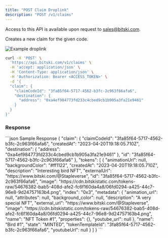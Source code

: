 ```yaml
---
title: "POST Claim Droplink"
description: "POST /v1/claims"
---
```


<Note>Access to this API is available upon request to sales@bitski.com.</Note>

Creates a new claim for the given code.

![Example droplink](/assets/images/unclaimed-d53061897d4e59685edf96d59a157712.jpeg "Unclaimed Example")

<RequestExample>

```bash Request
curl -X 'POST' \
  'https://api.bitski.com/v1/claims' \
  -H 'accept: application/json' \
  -H 'Content-Type: application/json' \
  -H 'Authorization: Bearer <ACCESS_TOKEN>' \
  -d '{
  "claim": {
    "claimCodeId": "3fa85f64-5717-4562-b3fc-2c963f66afa6",
    "destination": {
      "address": "0xa4ef984773fd233c4cbed9cb1b905a3fa21e9461"
    }
  }
}'
```

</RequestExample>

### Response

<ResponseField name="claim" type="Claim object" required>
  <Expandable title="properties">
    <ResponseField name="id" type="string" required/>
    <ResponseField name="claimCodeId" type="string" required/>
    <ResponseField name="destination" type="object" required/>
    <ResponseField name="createdAt" type="string" required/>
  </Expandable>
</ResponseField>

<ResponseExample>
```json Sample Response
{
  "claim": {
    "claimCodeId": "3fa85f64-5717-4562-b3fc-2c963f66afa6",
    "createdAt": "2023-04-20T19:18:05.710Z",
    "destination": {
      "address": "0xa4ef984773fd233c4cbed9cb1b905a3fa21e9461"
    },
    "id": "3fa85f64-5717-4562-b3fc-2c963f66afa6"
  },
  "tokens": [
    {
      "animationUrl": null,
      "backgroundColor": "#ff1122",
      "createdAt": "2023-04-20T19:18:05.710Z",
      "description": "Interesting bird NFT",
      "externalUrl": "https://www.bitski.com/@Stapleverse",
      "id": "3fa85f64-5717-4562-b3fc-2c963f66afa6",
      "image": "https://cdn.bitskistatic.com/tokens-raw/54676382-bab5-408d-afe2-fc6f160da4a8/06fd0294-a425-44c7-96e8-9d24757163b4.png",
      "index": "0x3",
      "metadata": {
        "animation_url": null,
        "attributes": null,
        "background_color": null,
        "description": "A very special NFT",
        "external_url": "https://www.bitski.com/@Stapleverse",
        "image": "https://cdn.bitskistatic.com/tokens-raw/54676382-bab5-408d-afe2-fc6f160da4a8/06fd0294-a425-44c7-96e8-9d24757163b4.png",
        "name": "NFT Token #1",
        "properties": {},
        "youtube_url": null
      },
      "name": "Bird #1",
      "state": "MINTED",
      "tokenTemplateId": "3fa85f64-5717-4562-b3fc-2c963f66afa6",
      "youtubeUrl": null
    }
  ]
}
```
</ResponseExample>
